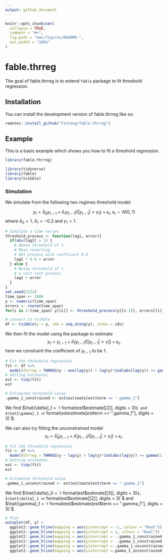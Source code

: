 ```yaml
---
output: github_document
---
```


<!-- README.md is generated from README.Rmd. Please edit that file -->

```r
knitr::opts_chunk$set(
  collapse = TRUE,
  comment = "#>",
  fig.path = "man/figures/README-",
  out.width = "100%"
)
```

# fable.thrreg

<!-- badges: start -->
<!-- badges: end -->

The goal of fable.thrreg is to extend `fable` package to fit threshold regression.

## Installation

You can install the development version of fable.thrreg like so:

```r
remotes::install_github("FinYang/fable.thrreg")
```

## Example

This is a basic example which shows you how to fit a threshold regression.

```r
library(fable.thrreg)

library(tidyverse) 
library(fable)
library(tsibble)
```

### Simulation

We simulate from the following two regimes threshold model:

$$
y_{t} = \delta_0y_{t-1} + \delta_1 y_{t-1} I(|y_{t-1}| >\gamma_1) + \epsilon_t, \ \epsilon_t \sim N(0, 1)
$$
where $\delta_0 = 1$, $\delta_1 = -0.2$ and $\gamma_1 = 1$.



```r
# Simulate a time series
threshold_process <- function(lag1, error){
  if(abs(lag1) > 1) {
    # Above threshold of 1
    # Mean reverting 
    # AR1 process with coeffcient 0.8
    lag1 * 0.8 + error
  } else {
    # Below threshold of 1
    # a unit root process
    lag1 + error
  }
}
set.seed(2222)
time_span <- 2000
y <- numeric(time_span)
errors <- rnorm(time_span)
for(i in 2:time_span) y[[i]] <- threshold_process(y[[i-1]], errors[[i]])

# Convert to tsibble
df <- tsibble(y = y, idx = seq_along(y), index = idx)
```

We then fit the model using the package to estimate
$$
y_{t} = y_{t-1} +\hat{\delta}_1 y_{t-1} I(|y_{t-1}| >\hat{\gamma}_1) + \epsilon_t,
$$
here we constraint the coefficient of $y_{t-1}$ to be 1.

```r
# Fit the threshold regression
fit <- df %>% 
  model(thrreg = THRREG(y ~ one(lag(y)) + lag(y)*ind(abs(lag(y)) >= gamma(1))))
# Getting estimates
est <- tidy(fit)
est

# Estimated threshold value
.gamma_1_constrained <- est$estimate[est$term == ".gamma_1"]
```

We find $\hat{\delta}_1 = `r format(est$estimate[[2]], digits = 3)`$ and $\hat{\gamma}_1 = `r format(est$estimate[est$term == ".gamma_1"], digits = 3)`$.

We can also try fitting the unconstrained model
$$
y_{t} = \hat{\delta}_0y_{t-1} +\hat{\delta}_1 y_{t-1} I(|y_{t-1}| >\hat{\gamma}_1) + \epsilon_t.
$$

```r
# Fit the threshold regression
fit <- df %>% 
  model(thrreg = THRREG(y ~ lag(y) + lag(y)*ind(abs(lag(y)) >= gamma(1))))
# Getting estimates
est <- tidy(fit)
est

# Estimated threshold value
.gamma_1_unconstrained <- est$estimate[est$term == ".gamma_1"]
```

We find $\hat{\delta}_0 = `r format(est$estimate[[3]], digits = 3)`$, $\hat{\delta}_1 = `r format(est$estimate[[2]], digits = 3)`$ and $\hat{\gamma}_1 = `r format(est$estimate[est$term == ".gamma_1"], digits = 3)`$.


```r
# Plot
autoplot(df, y) +
  ggplot2::geom_hline(mapping = aes(yintercept = -1, colour = "Real")) +
  ggplot2::geom_hline(mapping = aes(yintercept = 1, colour = "Real")) +
  ggplot2::geom_hline(mapping = aes(yintercept = -.gamma_1_constrained, colour = "Constrained")) + 
  ggplot2::geom_hline(mapping = aes(yintercept =  .gamma_1_constrained, colour = "Constrained")) + 
  ggplot2::geom_hline(mapping = aes(yintercept =-.gamma_1_unconstrained, colour = "Unconstrained")) +
  ggplot2::geom_hline(mapping = aes(yintercept =.gamma_1_unconstrained, colour = "Unconstrained"))
```



